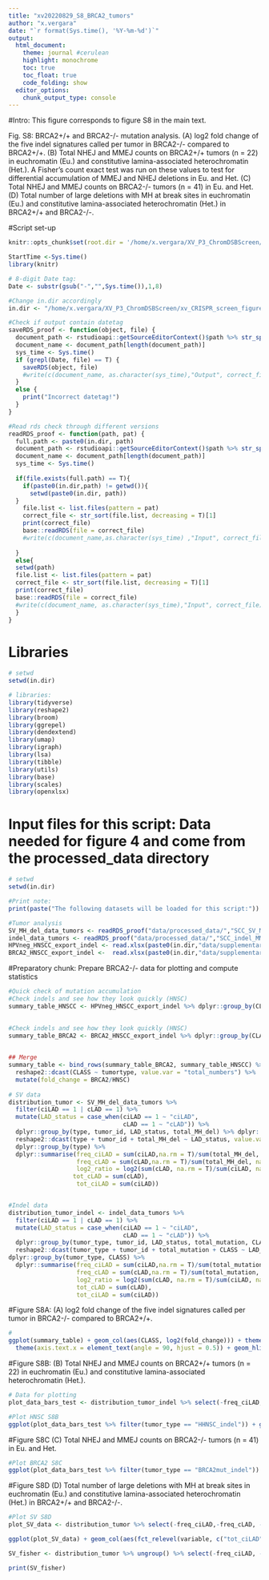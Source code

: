 ```yaml
---
title: "xv20220829_S8_BRCA2_tumors"
author: "x.vergara"
date: "`r format(Sys.time(), '%Y-%m-%d')`"
output:
  html_document:
    theme: journal #cerulean
    highlight: monochrome
    toc: true
    toc_float: true
    code_folding: show
  editor_options:
    chunk_output_type: console
---
```

#Intro: This figure corresponds to figure S8 in the main text. 

Fig. S8: BRCA2+/+ and BRCA2-/- mutation analysis. (A) log2 fold change of the five indel signatures called per tumor in BRCA2-/- compared to BRCA2+/+. (B) Total NHEJ and MMEJ counts on BRCA2+/+ tumors (n = 22) in euchromatin (Eu.) and constitutive lamina-associated heterochromatin (Het.). A Fisher’s count exact test was run on these values to test for differential accumulation of MMEJ and NHEJ deletions in Eu. and Het. (C) Total NHEJ and MMEJ counts on BRCA2-/- tumors (n = 41) in Eu. and Het. (D) Total number of large deletions with MH at break sites in euchromatin (Eu.) and constitutive lamina-associated heterochromatin (Het.) in BRCA2+/+ and BRCA2-/-.

#Script set-up
```r
knitr::opts_chunk$set(root.dir = '/home/x.vergara/XV_P3_ChromDSBScreen/xv_CRISPR_screen_figures/rmarkdown/xv20210920_paper_scripts/short_version/knit_html/')

StartTime <-Sys.time()
library(knitr)

# 8-digit Date tag:
Date <- substr(gsub("-","",Sys.time()),1,8)

#Change in.dir accordingly
in.dir <- "/home/x.vergara/XV_P3_ChromDSBScreen/xv_CRISPR_screen_figures/"

#Check if output contain datetag
saveRDS_proof <- function(object, file) {
  document_path <- rstudioapi::getSourceEditorContext()$path %>% str_split(pattern = "/") %>% unlist()
  document_name <- document_path[length(document_path)]
  sys_time <- Sys.time()
  if (grepl(Date, file) == T) {
    saveRDS(object, file)
    #write(c(document_name, as.character(sys_time),"Output", correct_file), file = paste0(in.dir,"log"), ncolumns = 4, sep = "\t", append = T)
  }
  else {
    print("Incorrect datetag!")
  }
}

#Read rds check through different versions
readRDS_proof <- function(path, pat) {
  full.path <- paste0(in.dir, path)
  document_path <- rstudioapi::getSourceEditorContext()$path %>% str_split(pattern = "/") %>% unlist()
  document_name <- document_path[length(document_path)]
  sys_time <- Sys.time()
  
  if(file.exists(full.path) == T){
    if(paste0(in.dir,path) != getwd()){
      setwd(paste0(in.dir, path))
  }
    file.list <- list.files(pattern = pat)
    correct_file <- str_sort(file.list, decreasing = T)[1]
    print(correct_file)
    base::readRDS(file = correct_file)
    #write(c(document_name,as.character(sys_time) ,"Input", correct_file), file = paste0(in.dir,"log"), ncolumns = 4, sep = "\t", append = T)
    
  }
  else{
  setwd(path)
  file.list <- list.files(pattern = pat)
  correct_file <- str_sort(file.list, decreasing = T)[1]
  print(correct_file)
  base::readRDS(file = correct_file)
  #write(c(document_name, as.character(sys_time),"Input", correct_file),file = paste0(in.dir,"log"), ncolumns = 4, sep = "\t", append = T)
  }
}
```


# Libraries
```r
# setwd
setwd(in.dir)

# libraries:
library(tidyverse)
library(reshape2)
library(broom)
library(ggrepel)
library(dendextend)
library(umap)
library(igraph)
library(lsa)
library(tibble)
library(utils)
library(base)
library(scales)
library(openxlsx)
```

# Input files for this script: Data needed for figure 4 and come from the processed_data directory
```r
# setwd
setwd(in.dir)

#Print note:
print(paste("The following datasets will be loaded for this script:"))

#Tumor analysis
SV_MH_del_data_tumors <- readRDS_proof("data/processed_data/","SCC_SV_MH_deletions")
indel_data_tumors <- readRDS_proof("data/processed_data/","SCC_indel_MMEJ_NHEJ")
HPVneg_HNSCC_export_indel <- read.xlsx(paste0(in.dir,"data/supplementary_tables/xv20220922_Table_S10a_indel_mutations_tumors_COSMIC.xlsx"))
BRCA2_HNSCC_export_indel <-  read.xlsx(paste0(in.dir,"data/supplementary_tables/xv20220922_Table_S10b_indel_mutations_tumors_COSMIC.xlsx"))

```


#Preparatory chunk: Prepare BRCA2-/- data for plotting and compute statistics
```r
#Quick check of mutation accumulation
#Check indels and see how they look quickly (HNSC)
summary_table_HNSCC <- HPVneg_HNSCC_export_indel %>% dplyr::group_by(CLASS) %>% dplyr::summarise(total_numbers = n()/22,
                                                                                     tumortype = "HNSC")

#Check indels and see how they look quickly (HNSC)
summary_table_BRCA2 <- BRCA2_HNSCC_export_indel %>% dplyr::group_by(CLASS) %>% dplyr::summarise(total_numbers = n()/41,
                                                                                     tumortype = "BRCA2")

## Merge
summary_table <- bind_rows(summary_table_BRCA2, summary_table_HNSCC) %>% 
  reshape2::dcast(CLASS ~ tumortype, value.var = "total_numbers") %>%
  mutate(fold_change = BRCA2/HNSC)
  
# SV data
distribution_tumor <- SV_MH_del_data_tumors %>% 
  filter(ciLAD == 1 | cLAD == 1) %>%
  mutate(LAD_status = case_when(ciLAD == 1 ~ "ciLAD",
                                cLAD == 1 ~ "cLAD")) %>%
  dplyr::group_by(type, tumor_id, LAD_status, total_MH_del) %>% dplyr::summarise(mut_count = n(), .groups = "drop") %>% 
  reshape2::dcast(type + tumor_id + total_MH_del ~ LAD_status, value.var = "mut_count", fill = 0) %>%
  dplyr::group_by(type) %>%
  dplyr::summarise(freq_ciLAD = sum(ciLAD,na.rm = T)/sum(total_MH_del, na.rm = T),
                   freq_cLAD = sum(cLAD,na.rm = T)/sum(total_MH_del, na.rm = T), 
                   log2_ratio = log2(sum(cLAD, na.rm = T)/sum(ciLAD, na.rm = T)),
                  tot_cLAD = sum(cLAD),
                   tot_ciLAD = sum(ciLAD))


#Indel data
distribution_tumor_indel <- indel_data_tumors %>% 
  filter(ciLAD == 1 | cLAD == 1) %>%
  mutate(LAD_status = case_when(ciLAD == 1 ~ "ciLAD",
                                cLAD == 1 ~ "cLAD")) %>%
  dplyr::group_by(tumor_type, tumor_id, LAD_status, total_mutation, CLASS) %>% dplyr::summarise(mut_count = n(), .groups = "drop") %>% 
  reshape2::dcast(tumor_type + tumor_id + total_mutation + CLASS ~ LAD_status, value.var = "mut_count", fill = 0) %>%
dplyr::group_by(tumor_type, CLASS) %>%
  dplyr::summarise(freq_ciLAD = sum(ciLAD,na.rm = T)/sum(total_mutation, na.rm = T),
                   freq_cLAD = sum(cLAD,na.rm = T)/sum(total_mutation, na.rm = T), 
                   log2_ratio = log2(sum(cLAD, na.rm = T)/sum(ciLAD, na.rm = T)),
                   tot_cLAD = sum(cLAD),
                   tot_ciLAD = sum(ciLAD))

```

#Figure S8A:
(A) log2 fold change of the five indel signatures called per tumor in BRCA2-/- compared to BRCA2+/+. 
```r
# 
ggplot(summary_table) + geom_col(aes(CLASS, log2(fold_change))) + theme_bw() +
  theme(axis.text.x = element_text(angle = 90, hjust = 0.5)) + geom_hline(yintercept = 0, linetype = 2)
```

#Figure S8B: 
(B) Total NHEJ and MMEJ counts on BRCA2+/+ tumors (n = 22) in euchromatin (Eu.) and constitutive lamina-associated heterochromatin (Het.). 

```r
# Data for plotting
plot_data_bars_test <- distribution_tumor_indel %>% select(-freq_ciLAD,-freq_cLAD, -log2_ratio) %>% reshape2::melt()

#Plot HNSC S8B
ggplot(plot_data_bars_test %>% filter(tumor_type == "HHNSC_indel")) + geom_col(aes(fct_relevel(variable, c("tot_ciLAD","tot_cLAD")),value)) + facet_wrap(~fct_relevel(CLASS, c("cNHEJ","MMEJ")), ncol = 1, scales = "free") + theme_bw()
```
#Figure S8C
(C) Total NHEJ and MMEJ counts on BRCA2-/- tumors (n = 41) in Eu. and Het.
```r
#Plot BRCA2 S8C
ggplot(plot_data_bars_test %>% filter(tumor_type == "BRCA2mut_indel")) + geom_col(aes(fct_relevel(variable, c("tot_ciLAD","tot_cLAD")),value)) + facet_wrap(~fct_relevel(CLASS, c("cNHEJ","MMEJ")), ncol = 1, scales = "free") + theme_bw()
```

#Figure S8D
(D) Total number of large deletions with MH at break sites in euchromatin (Eu.) and constitutive lamina-associated heterochromatin (Het.) in BRCA2+/+ and BRCA2-/-.
```r
#Plot SV S8D
plot_SV_data <- distribution_tumor %>% select(-freq_ciLAD,-freq_cLAD, -log2_ratio) %>% reshape2::melt()

ggplot(plot_SV_data) + geom_col(aes(fct_relevel(variable, c("tot_ciLAD","tot_cLAD")),value)) + facet_wrap(~fct_relevel(type, c("sporadic_HPVneg","BRCA2mut")), ncol = 1, scales = "free") + theme_bw()

SV_fisher <- distribution_tumor %>% ungroup() %>% select(-freq_ciLAD, -freq_cLAD, -log2_ratio) %>% column_to_rownames(var = "type") %>% fisher.test() %>% tidy()

print(SV_fisher)

```

